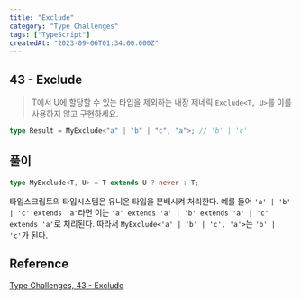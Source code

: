 ```yaml
---
title: "Exclude"
category: "Type Challenges"
tags: ["TypeScript"]
createdAt: "2023-09-06T01:34:00.000Z"
---
```


## **43 - Exclude**

> T에서 U에 할당할 수 있는 타입을 제외하는 내장 제네릭 `Exclude<T, U>`를 이를 사용하지 않고 구현하세요.

```typescript
type Result = MyExclude<"a" | "b" | "c", "a">; // 'b' | 'c'
```

## **풀이**

```typescript
type MyExclude<T, U> = T extends U ? never : T;
```

타입스크립트의 타입시스템은 유니온 타입을 분배시켜 처리한다.
예를 들어 `'a' | 'b' | 'c' extends 'a'`라면 이는 `'a' extends 'a' | 'b' extends 'a' | 'c' extends 'a'`로 처리된다.
따라서 `MyExclude<'a' | 'b' | 'c', 'a'>`는 `'b' | 'c'`가 된다.

## Reference

[Type Challenges, 43 - Exclude](https://github.com/type-challenges/type-challenges/blob/main/questions/00043-easy-exclude/README.ko.md)
